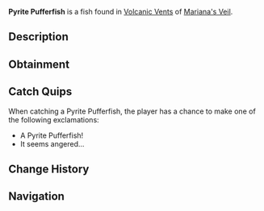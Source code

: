 {{FishInfobox
|image          = Pyrite Pufferfish.png
|rarity         = Rare
|sea            = First Sea
|location       = [[Volcanic Vents]]
|sublocation    = 
|sources        = Fishing Rod
|radar_location = 
|xp             = 250
|weather        = 
|time           = Night
|season         = Autumn
|bait           = Shrimp
|base_weight    = 19
|base_value     = 1100
|weight_range   = 11.5
|base_chance    = 20
|base_resil     = 60
}}
'''Pyrite Pufferfish''' is a {{Rarity|Rare}} fish found in [[Volcanic Vents]] of [[Mariana's Veil]].

== Description ==
{{Description|A round, spiky fish with a flaming sheen. Its body hardens when threatened.|Bestiary Entry}}

== Obtainment ==
{{Description|Found absent from the crowd, it prefers to avoid direct sunlight.|Bestiary Hint}}
{{Fish Availability|
Mariana's Veil/Volcanic Vents
|top_rods      = 
Krampus's Rod\233277.65\269323.6;
Magma Rod\224549.34\259246.28;
Plastic Rod\205300.91\237022.76;
Rapid Rod\161489.27\299692.53;
Buddy Bond Rod\152509.25\209322.51;
Firefly Rod\148371.58\286003.39;
Fast Rod\142418.55\269988.51;
Frog Rod\109625.17\208481.81;
Lucky Rod\122790.47\237368.82;
Long Rod\107446.74\207227.13;
Ethereal Prism Rod\140213.07\134263.53;
Seraphic Rod\133259.88\133967.36;
No-Life Rod\130010.49\137767.65;
Rod Of The Forgotten Fang\124622.04\129013.23;
Challenger's Rod\119163.23\128033.71;
Trident Rod\117911.51\156448.38;
Free Spirit Rod\114465.19\153222.55;
Rod Of The Depths\111687.34\119278.79;
Rod Of The Exalted One\111213.51\121884.74;
Zeus Rod\108077.3\118472.43;
Verdant Shear Rod\105924.14\118870.58;
Blazebringer Rod\102828.64\114089.56;
Depthseeker Rod\96828.93\109191.97;
Training Rod\88957.9\176224.1;
Avalanche Rod\87364.88\99088.85;
Volcanic Rod\84210.38\93704.71;
Steady Rod\33828.27\36373.13
|recommended   = Ethereal Prism Rod
}}

== Catch Quips ==
When catching a Pyrite Pufferfish, the player has a chance to make one of the following exclamations:
* A Pyrite Pufferfish!
* It seems angered...

== Change History ==
{{Change History|{{subst:Current Version}}}}

== Navigation ==
{{Fish Navbox|Volcanic Vents}}
